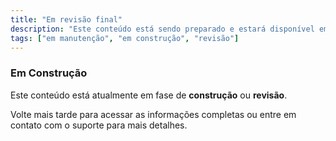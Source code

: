 ```yaml
---
title: "Em revisão final"
description: "Este conteúdo está sendo preparado e estará disponível em breve."
tags: ["em manutenção", "em construção", "revisão"]
---
```


### <span className="inline-flex items-center gap-2"><Construction size={20} /> Em Construção</span>

Este conteúdo está atualmente em fase de **construção** ou **revisão**.

Volte mais tarde para acessar as informações completas ou entre em contato com o suporte para mais detalhes.